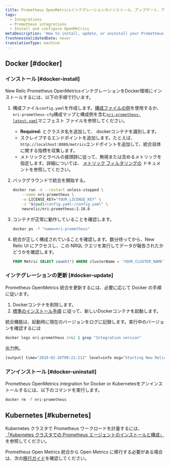 ```yaml
---
title: Prometheus OpenMetricsインテグレーションのインストール、アップデート、アンインストールを行います。
tags:
  - Integrations
  - Prometheus integrations
  - Install and configure OpenMetrics
metaDescription: 'How to install, update, or uninstall your Prometheus OpenMetrics integration with New Relic for your Docker or Kubernetes environment.'
freshnessValidatedDate: never
translationType: machine
---
```


## Docker [#docker]

### インストール [#docker-install]

New Relic Prometheus OpenMetricsインテグレーションをDocker環境にインストールするには、以下の手順で行います。

1. 構成ファイル`config.yaml`を作成します。[構成ファイルの例](/docs/integrations/prometheus-integrations/install-configure/configure-prometheus-openmetrics-integration#example-configuration-file)を使用するか、 `nri-prometheus-cfg`構成マップと構成例を含む[`nri-prometheus-latest.yaml`](https://download.newrelic.com/infrastructure_agent/integrations/kubernetes/nri-prometheus-latest.yaml)マニフェスト ファイルを参照してください。

   * <DNT>**Required:**</DNT> <InlinePopover type="licenseKey" />とクラスタ名を追加して、 dockerコンテナを識別します。
   * スクレイプするエンドポイントを追加します。たとえば、 `http://localhost:8080/metrics`エンドポイントを追加して、統合自体に関する指標を収集します。
   * メトリックとラベルの接頭辞に従って、無視または含めるメトリックを指定します。詳細については、 [メトリック フィルタリングの](/docs/infrastructure/prometheus-integrations/install-configure-prometheus-agent/setup-prometheus-agent/#drop-keep-metrics) ドキュメントを参照してください。

2. バックグラウンドで統合を開始する。

   ```sh
   docker run -d --restart unless-stopped \
       --name nri-prometheus \
       -e LICENSE_KEY="YOUR_LICENSE_KEY" \
       -v "$(pwd)/config.yaml:/config.yaml" \
       newrelic/nri-prometheus:2.18.0
   ```

3. コンテナが正常に動作していることを確認します。

   ```sh
   docker ps -f "name=nri-prometheus"
   ```

4. 統合が正しく構成されていることを確認します。数分待ってから、New Relic UI にアクセスし、この NRQL クエリを実行してデータが報告されたかどうかを確認します。

   ```sql
   FROM Metric SELECT count(*) WHERE clusterName = 'YOUR_CLUSTER_NAME' SINCE 1 hour ago
   ```

<InstallFeedback />

### インテグレーションの更新 [#docker-update]

Prometheus OpenMetrics 統合を更新するには、必要に応じて Docker の手順に従います。

1. Dockerコンテナを削除します。
2. [標準のインストール手順](#docker-install) に従って、新しいDockerコンテナを起動します。

統合機能は、起動時に現在のバージョンをログに記録します。実行中のバージョンを確認するには

```sh
docker logs nri-prometheus 2>&1 | grep "Integration version"
```

出力例。

```sh
[output] time="2019-02-26T09:21:21Z" level=info msg="Starting New Relic's Prometheus OpenMetrics Integration version 1.0.0"
```

### アンインストール [#docker-uninstall]

Prometheus OpenMetrics integration for Docker or Kubernetesをアンインストールするには、以下のコマンドを実行します。

```sh
docker rm -f nri-prometheus
```

## Kubernetes [#kubernetes]

Kubernetes クラスタで Prometheus ワークロードを計量するには、 [「Kubernetes クラスタでの Prometheus エージェントのインストールと構成」](/docs/infrastructure/prometheus-integrations/install-configure-prometheus-agent/install-prometheus-agent)を参照してください。

Prometheus Open Metrics 統合から Open Metrics に移行する必要がある場合は、次の[移行ガイド](/docs/infrastructure/prometheus-integrations/install-configure-prometheus-agent/migration-guide)を確認してください。